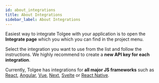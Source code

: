 ---
id: about_integrations
title: About Integrations
sidebar_label: About Integrations
---


Easiest way to integrate Tolgee with your application is to open the **Integrate page** which you which you can find in the project menu.

Select the integration you want to use from the list and follow the instructions. We highly recommend to create a **new API key for each integration**.

<ScreenshotWrapper
  src="/img/docs/platform/integrations.webp"
  alt="integrations"
/>

Currently, Tolgee has integrations for **all major JS frameworks** such as [React](/js-sdk/integrations/react/installation),
[Angular](/js-sdk/integrations/angular/installation), [Vue](/js-sdk/integrations/vue/installation),
[Next](/js-sdk/integrations/react/next/introduction), [Svelte](/js-sdk/integrations/svelte/installation) or
[React Native](js-sdk/integrations/react/react_native).
